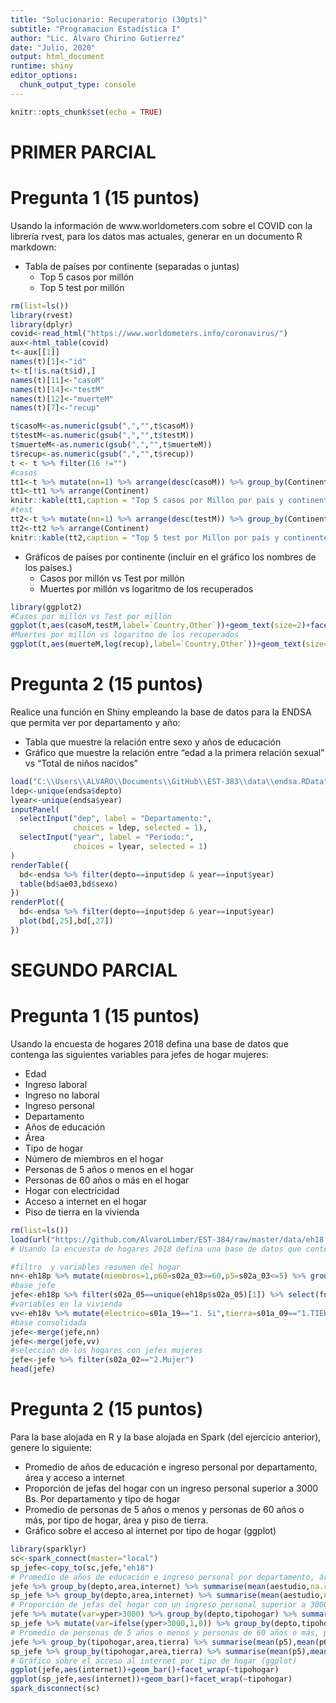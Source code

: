 ```yaml
---
title: "Solucionario: Recuperatorio (30pts)"
subtitle: "Programacion Estadística I"
author: "Lic. Alvaro Chirino Gutierrez"
date: "Julio, 2020"
output: html_document
runtime: shiny
editor_options: 
  chunk_output_type: console
---
```


```r
knitr::opts_chunk$set(echo = TRUE)
```

\vspace{0.3cm}
\hrule
\vspace{0.3cm}

# PRIMER PARCIAL

# Pregunta 1 (15 puntos)

Usando la información de www.worldometers.com sobre el COVID con la librería rvest, para los datos mas actuales, generar en un documento R markdown:

* Tabla de países por continente (separadas o juntas)
  + Top 5 casos por millón
  + Top 5 test por millón

```r
rm(list=ls())
library(rvest)
library(dplyr)
covid<-read_html("https://www.worldometers.info/coronavirus/")
aux<-html_table(covid)
t<-aux[[1]]
names(t)[1]<-"id"
t<-t[!is.na(t$id),]
names(t)[11]<-"casoM"
names(t)[14]<-"testM"
names(t)[12]<-"muerteM"
names(t)[7]<-"recup"

t$casoM<-as.numeric(gsub(",","",t$casoM))
t$testM<-as.numeric(gsub(",","",t$testM))
t$muerteM<-as.numeric(gsub(",","",t$muerteM))
t$recup<-as.numeric(gsub(",","",t$recup))
t <- t %>% filter(16 !="")
#casos
tt1<-t %>% mutate(nn=1) %>% arrange(desc(casoM)) %>% group_by(Continent)  %>% mutate(nn=cumsum(nn)) %>% filter(nn<=5) %>% select(`Country,Other`,casoM,nn)
tt1<-tt1 %>% arrange(Continent)
knitr::kable(tt1,caption = "Top 5 casos por Millon por país y continente")
#test
tt2<-t %>% mutate(nn=1) %>% arrange(desc(testM)) %>% group_by(Continent)  %>% mutate(nn=cumsum(nn)) %>% filter(nn<=5) %>% select(`Country,Other`,testM,nn)
tt2<-tt2 %>% arrange(Continent)
knitr::kable(tt2,caption = "Top 5 test por Millon por país y continente")
```

* Gráficos de países por continente (incluir en el gráfico los nombres de los países.)
  + Casos por millón vs Test por millón
  + Muertes por millón vs logaritmo de los recuperados
  
```r
library(ggplot2)
#Casos por millón vs Test por millón
ggplot(t,aes(casoM,testM,label=`Country,Other`))+geom_text(size=2)+facet_wrap(~Continent)
#Muertes por millón vs logaritmo de los recuperados
ggplot(t,aes(muerteM,log(recup),label=`Country,Other`))+geom_text(size=2)+facet_wrap(~Continent)
```


# Pregunta 2 (15 puntos)

Realice una función en Shiny empleando la base de datos para la ENDSA que permita ver por departamento y año:

  * Tabla que muestre la relación entre sexo y años de educación
  * Gráfico que muestre la relación entre "edad a la primera relación sexual" vs "Total de niños nacidos"

```r
load("C:\\Users\\ALVARO\\Documents\\GitHub\\EST-383\\data\\endsa.RData")
ldep<-unique(endsa$depto)
lyear<-unique(endsa$year)
inputPanel(
  selectInput("dep", label = "Departamento:",
              choices = ldep, selected = 1),
  selectInput("year", label = "Periodo:",
              choices = lyear, selected = 1)
)
renderTable({
  bd<-endsa %>% filter(depto==input$dep & year==input$year)
  table(bd$ae03,bd$sexo)
})
renderPlot({
  bd<-endsa %>% filter(depto==input$dep & year==input$year)
  plot(bd[,25],bd[,27])
})
```

\vspace{0.3cm}
\hrule
\vspace{0.3cm}

\clearpage

\vspace{0.3cm}
\hrule
\vspace{0.3cm}

# SEGUNDO PARCIAL

# Pregunta 1 (15 puntos)

Usando la encuesta de hogares 2018 defina una base de datos que contenga las siguientes variables para jefes de hogar mujeres:

  + Edad
  + Ingreso laboral
  + Ingreso no laboral
  + Ingreso personal
  + Departamento 
  + Años de educación
  + Área
  + Tipo de hogar
  + Número de miembros en el hogar
  + Personas de 5 años o menos en el hogar
  + Personas de 60 años o más en el hogar
  + Hogar con electricidad
  + Acceso a internet en el hogar
  + Piso de tierra en la vivienda
  
```r
rm(list=ls())
load(url("https://github.com/AlvaroLimber/EST-384/raw/master/data/eh18.Rdata"))
# Usando la encuesta de hogares 2018 defina una base de datos que contenga las siguientes variables para jefes de hogar mujeres:

#filtro  y variables resumen del hogar
nn<-eh18p %>% mutate(miembros=1,p60=s02a_03>=60,p5=s02a_03<=5) %>% group_by(folio) %>% summarise(miembros=sum(miembros),p5=sum(p5),p60=sum(p60))
#base jefe
jefe<-eh18p %>% filter(s02a_05==unique(eh18p$s02a_05)[1]) %>% select(folio,s02a_02,s02a_03,p0,depto,aestudio,area,tipohogar,ylab,ynolab,yper)
#variables en la vivienda
vv<-eh18v %>% mutate(electrico=s01a_19=="1. Si",tierra=s01a_09=="1.TIERRA",internet=s01a_31=="1. Si") %>% select(folio,electrico,tierra,internet)
#base consolidada
jefe<-merge(jefe,nn)
jefe<-merge(jefe,vv)
#seleccion de los hogares con jefes mujeres
jefe<-jefe %>% filter(s02a_02=="2.Mujer")
head(jefe)
```


# Pregunta 2 (15 puntos)

Para la base alojada en R y la base alojada en Spark (del ejercicio anterior), genere lo siguiente: 

  + Promedio de años de educación e ingreso personal por departamento, área y acceso a internet 
  + Proporción de jefas del hogar con un ingreso personal superior a 3000 Bs. Por departamento y tipo de hogar
  + Promedio de personas de 5 años o menos y personas de 60 años o más, por tipo de hogar, área y piso de tierra.
  + Gráfico sobre el acceso al internet por tipo de hogar (ggplot)

```r
library(sparklyr)
sc<-spark_connect(master="local")
sp_jefe<-copy_to(sc,jefe,"eh18")
# Promedio de años de educación e ingreso personal por departamento, área y acceso a internet 
jefe %>% group_by(depto,area,internet) %>% summarise(mean(aestudio,na.rm=T),mean(yper,na.rm=T))
sp_jefe %>% group_by(depto,area,internet) %>% summarise(mean(aestudio,na.rm=T),mean(yper,na.rm=T))
# Proporción de jefas del hogar con un ingreso personal superior a 3000 Bs. Por departamento y tipo de hogar
jefe %>% mutate(var=yper>3000) %>% group_by(depto,tipohogar) %>% summarise(mean(var))
sp_jefe %>% mutate(var=ifelse(yper>3000,1,0)) %>% group_by(depto,tipohogar) %>% summarise(mean(var))
# Promedio de personas de 5 años o menos y personas de 60 años o más, por tipo de hogar, área y piso de tierra.
jefe %>% group_by(tipohogar,area,tierra) %>% summarise(mean(p5),mean(p60))
sp_jefe %>% group_by(tipohogar,area,tierra) %>% summarise(mean(p5),mean(p60))
# Gráfico sobre el acceso al internet por tipo de hogar (ggplot)
ggplot(jefe,aes(internet))+geom_bar()+facet_wrap(~tipohogar)
ggplot(sp_jefe,aes(internet))+geom_bar()+facet_wrap(~tipohogar)
spark_disconnect(sc)
```

\vspace{0.3cm}
\hrule
\vspace{0.3cm}
